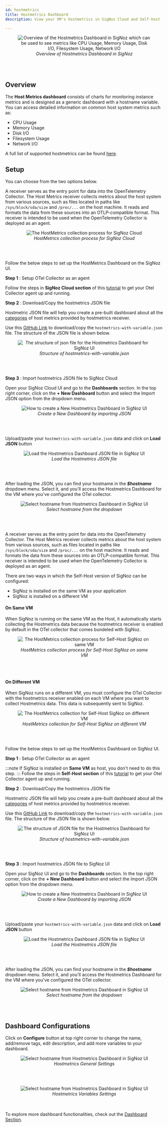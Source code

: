 ```yaml
---
id: hostmetrics
title: Hostmetrics Dashboard
description: View your VM's hostmetrics in SigNoz Cloud and Self-host

---
```



<figure data-zoomable align='center'>
    <img src="/img/hostmetrics-dashboard-overview.webp" alt="Overview of the Hostmetrics Dashboard in SigNoz which can be used to see metrics like CPU Usage, Memory Usage, Disk I/O, Filesystem Usage, Network I/O"/>
    <figcaption><i>Overview of Hostmetrics Dashboard in SigNoz</i></figcaption>
</figure>
<br></br>

## Overview

The **Host Metrics dashboard** consists of charts for monitoring instance metrics and 
is designed as a generic dashboard with a hostname variable. 
You can access detailed information on common host system metrics such as:

- CPU Usage
- Memory Usage
- Disk I/O
- Filesystem Usage
- Network I/O

A full list of supported hostmetrics can be found <a href = "https://github.com/open-telemetry/opentelemetry-collector-contrib/blob/main/receiver/hostmetricsreceiver/README.md#getting-started" rel="noopener noreferrer nofollow" target="_blank" >here</a>.

## Setup

You can choose from the two options below.

<Tabs>
<TabItem value="SigNoz Cloud" label="SigNoz Cloud" default>

A receiver serves as the entry point for data into the OpenTelemetry Collector. 
The Host Metrics receiver collects metrics about the host system from various sources, such as files located in paths like `/sys/block/sda/size` and `/proc/...` on the host machine. It reads and formats the data from these sources into an OTLP-compatible format. This receiver is intended to be used when the OpenTelemetry Collector is deployed as an agent.

<figure data-zoomable align='center'>
    <img src="/img/hostmetrics-cloud-architecture.webp" alt="The HostMetrics collection process for SigNoz Cloud"/>
    <figcaption><i>HostMetrics collection process for SigNoz Cloud</i></figcaption>
</figure>
<br></br>

Follow the below steps to set up the HostMetrics Dashboard on the SigNoz UI.

**Step 1** : Setup OTel Collector as an agent

Follow the steps in **SigNoz Cloud section** of this <a href = "https://signoz.io/docs/tutorial/opentelemetry-binary-usage-in-virtual-machine/" rel="noopener noreferrer nofollow" target="_blank" >tutorial</a> to get your Otel Collector agent up and running.

**Step 2** : Download/Copy the hostmetrics JSON file

Hostmetric JSON file will help you create a pre-built dashboard about all the <a href = "https://github.com/open-telemetry/opentelemetry-collector-contrib/blob/main/receiver/hostmetricsreceiver/README.md#getting-started" rel="noopener noreferrer nofollow" target="_blank" >categories</a> of host metrics provided by hostmetrics receiver.

Use this <a href = "https://github.com/SigNoz/dashboards/blob/main/hostmetrics/hostmetrics-with-variable.json" rel="noopener noreferrer nofollow" target="_blank" >GitHub Link</a> to download/copy the `hostmetrics-with-variable.json` file. The structure of the JSON file is shown below.

<figure data-zoomable align='center'>
    <img src="/img/hostmetrics-with-variable-json.webp" alt="The structure of json file for the  Hostmetrics Dashboard for SigNoz UI"/>
    <figcaption><i>Structure of hostmetrics-with-variable.json</i></figcaption>
</figure>
<br></br>

**Step 3** : Import hostmetrics JSON file to SigNoz Cloud

Open your SigNoz Cloud UI and go to the **Dashboards** section. 
In the top right corner, click on the **+ New Dashboard** button and 
select the Import JSON option from the dropdown menu.

<figure data-zoomable align='center'>
    <img src="/img/hostmetrics-new-dashboard.webp" alt="How to create a New Hostmetrics Dashboard in SigNoz UI"/>
    <figcaption><i>Create a New Dashboard by importing JSON</i></figcaption>
</figure>
<br></br>

Upload/paste your `hostmetrics-with-variable.json` data and click on **Load JSON** button

<figure data-zoomable align='center'>
    <img src="/img/hostmetrics-load-json.webp" alt="Load the Hostmetrics Dashboard JSON file in SigNoz UI"/>
    <figcaption><i>Load the Hostmetrics JSON file</i></figcaption>
</figure>
<br></br>

After loading the JSON, you can find your hostname in the  **<i>$hostname</i>** dropdown menu. 
Select it, and you'll access the Hostmetrics Dashboard for the VM where you've configured the OTel collector.

<figure data-zoomable align='center'>
    <img src="/img/hostmetrics-select-hostname.webp" alt="Select hostname from Hostmetrics Dashboard in SigNoz UI"/>
    <figcaption><i> Select hostname from the dropdown</i></figcaption>
</figure>
<br></br>


</TabItem>


<TabItem value="Self-Host" label="Self-Host">

A receiver serves as the entry point for data into the OpenTelemetry Collector. 
The Host Metrics receiver collects metrics about the host system from various sources, such as files located in paths like `/sys/block/sda/size` and `/proc/...` on the host machine. It reads and formats the data from these sources into an OTLP-compatible format. This receiver is intended to be used when the OpenTelemetry Collector is deployed as an agent.

There are two ways in which the Self-Host version of SigNoz can be configured:

- SigNoz is installed on the same VM as your application
- SigNoz is installed on a different VM

#### On Same VM

When SigNoz is running on the same VM as the Host, it automatically starts collecting 
the Hostmetrics data because the hostmetrics receiver is enabled by default in the 
OTel collector that comes bundeled with SigNoz.

<figure data-zoomable align='center'>
    <img src="/img/hostmetrics-selfhost-same-vm.webp" alt="The HostMetrics collection process for Self-Host SigNoz on same VM"/>
    <figcaption><i>HostMetrics collection process for Self-Host SigNoz on same VM</i></figcaption>
</figure>
<br></br>


#### On Different VM
When SigNoz runs on a different VM, you must configure the OTel Collector 
with the hostmetrics receiver enabled on each VM where you want to collect 
Hostmetrics data. This data is subsequently sent to SigNoz.

<figure data-zoomable align='center'>
    <img src="/img/hostmetrics-selfhost-different-vm.webp" alt="The HostMetrics collection for Self-Host SigNoz on different VM"/>
    <figcaption><i>HostMetrics collection for Self-Host SigNoz on different VM</i></figcaption>
</figure>
<br></br>


Follow the below steps to set up the HostMetrics Dashboard on SigNoz UI.

**Step 1** : Setup OTel Collector as an agent

:::note
If SigNoz is installed on **Same VM** as host, you don't need to do this step.
:::
Follow the steps in **Self-Host section** of this <a href = "https://signoz.io/docs/tutorial/opentelemetry-binary-usage-in-virtual-machine/" rel="noopener noreferrer nofollow" target="_blank" >tutorial</a> to get your Otel Collector agent up and running.


**Step 2** : Download/Copy the hostmetrics JSON file

Hostmetric JSON file will help you create a pre-built dashboard 
about all the <a href = "https://github.com/open-telemetry/opentelemetry-collector-contrib/blob/main/receiver/hostmetricsreceiver/README.md#getting-started" rel="noopener noreferrer nofollow" target="_blank" >categories</a> of host metrics provided by hostmetrics receiver.

Use this <a href = "https://github.com/SigNoz/dashboards/blob/main/hostmetrics/hostmetrics-with-variable.json" rel="noopener noreferrer nofollow" target="_blank" >GitHub Link</a> to download/copy the `hostmetrics-with-variable.json` file. The structure of the JSON file is shown below.

<figure data-zoomable align='center'>
    <img src="/img/hostmetrics-with-variable-json.webp" alt="The structure of JSON file for the  Hostmetrics Dashboard for SigNoz UI"/>
    <figcaption><i>Structure of hostmetrics-with-variable.json</i></figcaption>
</figure>
<br></br>

**Step 3** : Import hostmetrics JSON file to SigNoz UI

Open your SigNoz UI and go to the **Dashboards** section. 
In the top right corner, click on the **+ New Dashboard** button 
and select the Import JSON option from the dropdown menu.

<figure data-zoomable align='center'>
    <img src="/img/hostmetrics-new-dashboard.webp" alt="How to create a New Hostmetrics Dashboard in SigNoz UI"/>
    <figcaption><i>Create a New Dashboard by importing JSON</i></figcaption>
</figure>
<br></br>

Upload/paste your `hostmetrics-with-variable.json` data and click on **Load JSON** button

<figure data-zoomable align='center'>
    <img src="/img/hostmetrics-load-json.webp" alt="Load the Hostmetrics Dashboard JSON file in SigNoz UI"/>
    <figcaption><i>Load the Hostmetrics JSON file</i></figcaption>
</figure>
<br></br>

After loading the JSON, you can find your hostname in the **<i>$hostname</i>** dropdown menu. 
Select it, and you'll access the Hostmetrics Dashboard for the VM where you've configured the OTel collector.

<figure data-zoomable align='center'>
    <img src="/img/hostmetrics-select-hostname.webp" alt="Select hostname from Hostmetrics Dashboard in SigNoz UI"/>
    <figcaption><i> Select hostname from the dropdown</i></figcaption>
</figure>
<br></br>

</TabItem>
</Tabs>

## Dashboard Configurations

Click on **Configure** button at top right corner to change the name, add/remove tags, edit description, and add more variables to your dashboard.
<figure data-zoomable align='center'>
    <img src="/img/hostmetrics-configure-general-section.webp" alt="Select hostname from Hostmetrics Dashboard in SigNoz UI"/>
    <figcaption><i> Hostmetrics General Settings</i></figcaption>
</figure>
<br></br>

<figure data-zoomable align='center'>
    <img src="/img/hostmetrics-configure-variables-section.webp" alt="Select hostname from Hostmetrics Dashboard in SigNoz UI"/>
    <figcaption><i> Hostmetrics Variables Settings</i></figcaption>
</figure>
<br></br>
To explore more dashboard functionalities, check out the  <a href = "https://signoz.io/docs/userguide/manage-dashboards-and-panels/" rel="noopener noreferrer nofollow" target="_blank" >Dashboard Section</a>.
